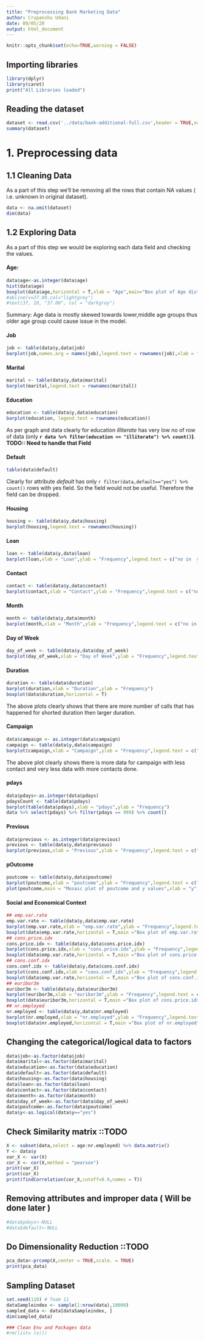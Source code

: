 ```yaml
---
title: "Preprocessing Bank Marketing Data"
author: Crupanshu Udani
date: 09/05/20
output: html_document
---
```


```r
knitr::opts_chunk$set(echo=TRUE,warning = FALSE)
```

## Importing libraries
```r
library(dplyr)
library(caret)
print("All Libraries loaded")
```
## Reading the dataset
```r
dataset <- read.csv('../data/bank-additional-full.csv',header = TRUE,sep = ';',na.strings = c("","NA","unknown"))
summary(dataset)
```
# 1. Preprocessing data
## 1.1 Cleaning Data
As a part of this step we'll be removing all the rows that contain NA values ( i.e. unknown in original dataset).
```r
data <- na.omit(dataset)
dim(data)
```
## 1.2 Exploring Data
As a part of this step we would be exploring each data field and checking the values.

#### Age:
```r
data$age<-as.integer(data$age)
hist(data$age)
boxplot(data$age,horizontal = T,xlab = "Age",main="Box plot of Age distributution")
#abline(v=37.00,col="lightgrey")
#text(37, 10, "37.00", col = "darkgrey")
```

Summary: Age data is mostly skewed towards lower,middle age groups thus older age group could cause issue in the model.

#### Job
```r
job <- table(data$y,data$job)
barplot(job,names.arg = names(job),legend.text = rownames(job),xlab = "Job",ylab = "Count")
```

#### Marital
```r
marital <- table(data$y,data$marital)
barplot(marital,legend.text = rownames(marital))
```

#### Education
```r
education <- table(data$y,data$education)
barplot(education, legend.text = rownames(education))
```

As per graph and data clearly for education *illiterate* has very low no of row of data (only **`r data %>% filter(education == "illiterate") %>% count()`)**. **TODO:: Need to handle that Field**

#### Default
```r
table(data$default)
```

Clearly for attribute *default* has only `r filter(data,default=="yes") %>% count()` rows with yes field. So the field would not be useful. Therefore the field can be dropped.

#### Housing
```r
housing <- table(data$y,data$housing)
barplot(housing,legend.text = rownames(housing))
```

#### Loan
```r
loan <- table(data$y,data$loan)
barplot(loan,xlab = "Loan",ylab = "Frequency",legend.text = c("no in  y","yes in y"))
```

#### Contact
```r
contact <- table(data$y,data$contact)
barplot(contact,xlab = "Contact",ylab = "Frequency",legend.text = c("no in  y","yes in y"))
```

#### Month
```r
month <- table(data$y,data$month)
barplot(month,xlab = "Month",ylab = "Frequency",legend.text = c("no in  y","yes in y"))
```
#### Day of Week
```r
day_of_week <- table(data$y,data$day_of_week)
barplot(day_of_week,xlab = "Day of Week",ylab = "Frequency",legend.text = c("no in  y","yes in y"))
```

#### Duration
```r
duration <- table(data$duration)
barplot(duration,xlab = "Duration",ylab = "Frequency")
boxplot(data$duration,horizontal = T)
```

The above plots clearly shows that there are more number of calls that has happened for shorted duration then larger duration.

#### Campaign
```r
data$campaign <- as.integer(data$campaign)
campaign <- table(data$y,data$campaign)
barplot(campaign,xlab = "Campaign",ylab = "Frequency",legend.text = c("no in  y","yes in y"))
```

The above plot clearly shows there is more data for campaign with less contact and very less data with more contacts done.

#### pdays
```r
data$pdays<-as.integer(data$pdays)
pdaysCount <- table(data$pdays)
barplot(table(data$pdays),xlab = "pdays",ylab = "Frequency")
data %>% select(pdays) %>% filter(pdays == 999) %>% count()
```

#### Previous
```r
data$previous <- as.integer(data$previous)
previous <- table(data$y,data$previous)
barplot(previous,xlab = "Previous",ylab = "Frequency",legend.text = c("no in  y","yes in y"))
```

#### pOutcome
```r
poutcome <- table(data$y,data$poutcome)
barplot(poutcome,xlab = "poutcome",ylab = "Frequency",legend.text = c("no in  y","yes in y"))
plot(poutcome,main = "Mosaic plot of poutcome and y values",xlab = "y",ylab = "poutcome")
```

#### Social and Economical Context
```r
## emp.var.rate
emp.var.rate <- table(data$y,data$emp.var.rate)
barplot(emp.var.rate,xlab = "emp.var.rate",ylab = "Frequency",legend.text = c("no in  y","yes in y"))
boxplot(data$emp.var.rate,horizontal = T,main ="Box plot of emp.var.rate")
## cons.price.idx
cons.price.idx <- table(data$y,data$cons.price.idx)
barplot(cons.price.idx,xlab = "cons.price.idx",ylab = "Frequency",legend.text = c("no in  y","yes in y"))
boxplot(data$emp.var.rate,horizontal = T,main ="Box plot of cons.price.idx")
## cons.conf.idx
cons.conf.idx <- table(data$y,data$cons.conf.idx)
barplot(cons.conf.idx,xlab = "cons.conf.idx",ylab = "Frequency",legend.text = c("no in  y","yes in y"))
boxplot(data$emp.var.rate,horizontal = T,main ="Box plot of cons.conf.idx")
## euribor3m
euribor3m <- table(data$y,data$euribor3m)
barplot(euribor3m,xlab = "euribor3m",ylab = "Frequency",legend.text = c("no in  y","yes in y"))
boxplot(data$euribor3m,horizontal = T,main ="Box plot of cons.price.idx")
## nr.employed
nr.employed <- table(data$y,data$nr.employed)
barplot(nr.employed,xlab = "nr.employed",ylab = "Frequency",legend.text = c("no in  y","yes in y"))
boxplot(data$nr.employed,horizontal = T,main ="Box plot of nr.employed")
```

## Changing the categorical/logical data to factors
```r
data$job<-as.factor(data$job)
data$marital<-as.factor(data$marital)
data$education<-as.factor(data$education)
data$default<-as.factor(data$default)
data$housing<-as.factor(data$housing)
data$loan<-as.factor(data$loan)
data$contact<-as.factor(data$contact)
data$month<-as.factor(data$month)
data$day_of_week<-as.factor(data$day_of_week)
data$poutcome<-as.factor(data$poutcome)
data$y<-as.logical(data$y=="yes")
```

## Check Similarity matrix ::TODO
```r
X <- subset(data,select = age:nr.employed) %>% data.matrix()
Y <- data$y
var_X <- var(X)
cor_X <- cor(X,method = "pearson")
print(var_X)
print(cor_X)
print(findCorrelation(cor_X,cutoff=0.9,names = T))
```

## Removing attributes and improper data ( Will be done later )
```r
#data$pdays<-NULL
#data$default<-NULL
```

## Do Dimensionality Reduction ::TODO
```r
pca_data<-prcomp(X,center = TRUE,scale. = TRUE)
print(pca_data)
```

## Sampling Dataset
```r
set.seed(110) # Team 11
dataSampleindex <- sample(1:nrow(data),10000)
sampled_data <- data[dataSampleindex, ]
dim(sampled_data)
```

```r
### Clean Env and Packages data
#rm(list= ls())
```

